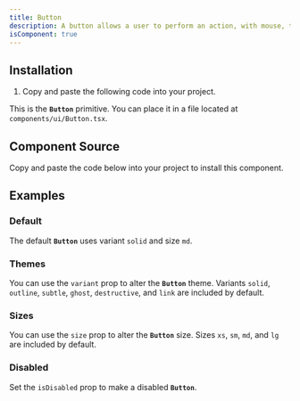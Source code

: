 ```yaml
---
title: Button
description: A button allows a user to perform an action, with mouse, touch, and keyboard interactions.
isComponent: true
---
```


## Installation

1. Copy and paste the following code into your project.

This is the **`Button`** primitive. You can place it in a file located at `components/ui/Button.tsx`.

## Component Source

Copy and paste the code below into your project to install this component.

<ComponentSource src="../../packages/ui/src/Button.tsx" />

## Examples

### Default

The default **`Button`** uses variant `solid` and size `md`.

<ComponentExample name="Button" story="default" />

### Themes

You can use the `variant` prop to alter the **`Button`** theme. Variants `solid`, `outline`, `subtle`, `ghost`, `destructive`, and `link` are included by default.

<ComponentExample name="Button" story="theme" />

### Sizes

You can use the `size` prop to alter the **`Button`** size. Sizes `xs`, `sm`, `md`, and `lg` are included by default.

<ComponentExample name="Button" story="sizes" />

### Disabled

Set the `isDisabled` prop to make a disabled **`Button`**.

<ComponentExample name="Button" story="disabled" />
